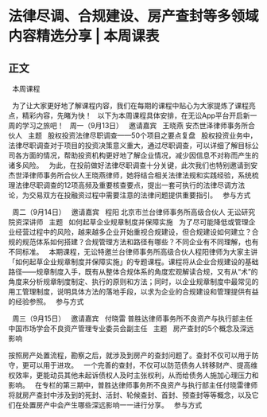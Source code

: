 # 法律尽调、合规建设、房产查封等多领域内容精选分享 | 本周课表
## 正文
 
本周课程
 

 
为了让大家更好地了解课程内容，我们在每期的课程中贴心为大家提炼了课程亮点，精彩内容，先睹为快！
 
以下为本周课程具体安排，在无讼App平台开启新一周的学习之旅吧！
 
周一（9月13日）
 
邀请嘉宾
 
王晓燕
安杰世泽律师事务所合伙人
 
主题
 
股权投资法律尽职调查——50个项目之要点复盘
 
股权投资业务中，法律尽职调查对于项目的投资决策意义重大，通过尽职调查，可以详细了解目标公司各方面的情况，帮助投资机构更好地了解企业情况，减少因信息不对称而产生的诸多风险。
 
为此，在投前做好法律尽职调查十分关键，此次我们也特别邀请到安杰世泽律师事务所合伙人王晓燕律师，她将结合相关法律法规和实践经验，系统梳理法律尽职调查的12项高频及重要核查要点，提出一套可执行的法律尽调方法论，为交易双方在投融资过程中需要注意的法律问题提供重要指引。
 
参与方式
 

 
周二（9月14日）
 
邀请嘉宾
 
程阳
北京市兰台律师事务所高级合伙人
无讼研究院资深讲师
 
主题
 
如何起草企业规章制度并保障实施
 
为了尽可能降低或管理企业经营过程中的风险，越来越多企业开始重视合规建设，但合规建设如何建立？合规的规范体系如何搭建？合规管理方法和路径有哪些？不同企业有不同理解，也有不同标准。
 
本期课程，无讼特邀兰台律师事务所高级合伙人程阳律师为大家主讲「如何起草企业规章制度并保障实施」的专题课程。课程将从企业合规建设的基础路径——规章制度入手，既有从整体合规体系的角度宏观解读合规，又有从“术”的角度来分析规章制度制定、执行的原则和方法；同时，以企业规章制度中最常见的用工管理制度，说明具体方法的落地手段，以求为企业的合规建设和管理提供有益的经验参照。
 
参与方式
 

 
周三（9月15日）
 
邀请嘉宾
 
付晓雷
普胜达律师事务所不良资产与执行部主任
中国市场学会不良资产管理专业委员会副主任
 
主题
 
房产查封的5个概念及深远影响

按照房产处置流程，勘察之后，就涉及到房产的查封问题了。查封不仅可以用于防守，更可以用于进攻。
 
一个完善的查封，不仅可以防范债务人转移财产、提高维权效率，更能动员其他未起诉债权人及时主张权利，从而给债务人施加心理压力和影响。
 
在专栏的第三期中，普胜达律师事务所不良资产与执行部主任付晓雷律师将就房产查封中涉及到的死封、活封、轮候查封、首封、预查封等等概念，以及它们在处置房产中会产生哪些深远影响一一进行分享。
 
参与方式
 

 
